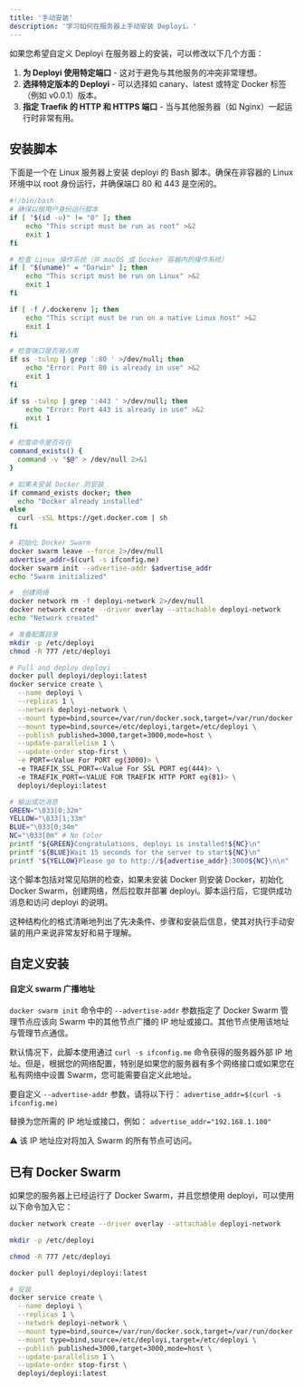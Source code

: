 ```yaml
---
title: '手动安装'
description: '学习如何在服务器上手动安装 Deployi。'
---
```


如果您希望自定义 Deployi 在服务器上的安装，可以修改以下几个方面：

1. **为 Deployi 使用特定端口** - 这对于避免与其他服务的冲突非常理想。
2. **选择特定版本的 Deployi** - 可以选择如 canary、latest 或特定 Docker 标签（例如 v0.0.1）版本。
3. **指定 Traefik 的 HTTP 和 HTTPS 端口** - 当与其他服务器（如 Nginx）一起运行时非常有用。

## 安装脚本

下面是一个在 Linux 服务器上安装 deployi 的 Bash 脚本。确保在非容器的 Linux 环境中以 root 身份运行，并确保端口 80 和 443 是空闲的。

```bash
#!/bin/bash
# 确保以根用户身份运行脚本
if [ "$(id -u)" != "0" ]; then
    echo "This script must be run as root" >&2
    exit 1
fi

# 检查 Linux 操作系统（非 macOS 或 Docker 容器内的操作系统）
if [ "$(uname)" = "Darwin" ]; then
    echo "This script must be run on Linux" >&2
    exit 1
fi

if [ -f /.dockerenv ]; then
    echo "This script must be run on a native Linux host" >&2
    exit 1
fi

# 检查端口是否被占用
if ss -tulnp | grep ':80 ' >/dev/null; then
    echo "Error: Port 80 is already in use" >&2
    exit 1
fi

if ss -tulnp | grep ':443 ' >/dev/null; then
    echo "Error: Port 443 is already in use" >&2
    exit 1
fi

# 检查命令是否存在
command_exists() {
  command -v "$@" > /dev/null 2>&1
}

# 如果未安装 Docker 则安装
if command_exists docker; then
  echo "Docker already installed"
else
  curl -sSL https://get.docker.com | sh
fi

# 初始化 Docker Swarm
docker swarm leave --force 2>/dev/null
advertise_addr=$(curl -s ifconfig.me)
docker swarm init --advertise-addr $advertise_addr
echo "Swarm initialized"

#  创建网络
docker network rm -f deployi-network 2>/dev/null
docker network create --driver overlay --attachable deployi-network
echo "Network created"

# 准备配置目录
mkdir -p /etc/deployi
chmod -R 777 /etc/deployi

# Pull and deploy deployi
docker pull deployi/deployi:latest
docker service create \
  --name deployi \
  --replicas 1 \
  --network deployi-network \
  --mount type=bind,source=/var/run/docker.sock,target=/var/run/docker.sock \
  --mount type=bind,source=/etc/deployi,target=/etc/deployi \
  --publish published=3000,target=3000,mode=host \
  --update-parallelism 1 \
  --update-order stop-first \
  -e PORT=<Value For PORT eg(3000)> \
  -e TRAEFIK_SSL_PORT=<Value For SSL PORT eg(444)> \
  -e TRAEFIK_PORT=<VALUE FOR TRAEFIK HTTP PORT eg(81)> \
  deployi/deployi:latest

# 输出成功消息
GREEN="\033[0;32m"
YELLOW="\033[1;33m"
BLUE="\033[0;34m"
NC="\033[0m" # No Color
printf "${GREEN}Congratulations, deployi is installed!${NC}\n"
printf "${BLUE}Wait 15 seconds for the server to start${NC}\n"
printf "${YELLOW}Please go to http://${advertise_addr}:3000${NC}\n\n"

```


这个脚本包括对常见陷阱的检查，如果未安装 Docker 则安装 Docker，初始化 Docker Swarm，创建网络，然后拉取并部署 deployi。脚本运行后，它提供成功消息和访问 deployi 的说明。

这种结构化的格式清晰地列出了先决条件、步骤和安装后信息，使其对执行手动安装的用户来说非常友好和易于理解。

## 自定义安装
#### 自定义 swarm 广播地址

`docker swarm init` 命令中的 `--advertise-addr` 参数指定了 Docker Swarm 管理节点应该向 Swarm 中的其他节点广播的 IP 地址或接口。其他节点使用该地址与管理节点通信。

默认情况下，此脚本使用通过 `curl -s ifconfig.me` 命令获得的服务器外部 IP 地址。但是，根据您的网络配置，特别是如果您的服务器有多个网络接口或如果您在私有网络中设置 Swarm，您可能需要自定义此地址。

要自定义 `--advertise-addr` 参数，请将以下行：
`advertise_addr=$(curl -s ifconfig.me)`

替换为您所需的 IP 地址或接口，例如：
`advertise_addr="192.168.1.100"`

:warning: 该 IP 地址应对将加入 Swarm 的所有节点可访问。

## 已有 Docker Swarm

如果您的服务器上已经运行了 Docker Swarm，并且您想使用 deployi，可以使用以下命令加入它：

```bash
docker network create --driver overlay --attachable deployi-network

mkdir -p /etc/deployi

chmod -R 777 /etc/deployi

docker pull deployi/deployi:latest

# 安装
docker service create \
  --name deployi \
  --replicas 1 \
  --network deployi-network \
  --mount type=bind,source=/var/run/docker.sock,target=/var/run/docker.sock \
  --mount type=bind,source=/etc/deployi,target=/etc/deployi \
  --publish published=3000,target=3000,mode=host \
  --update-parallelism 1 \
  --update-order stop-first \
  deployi/deployi:latest
```
